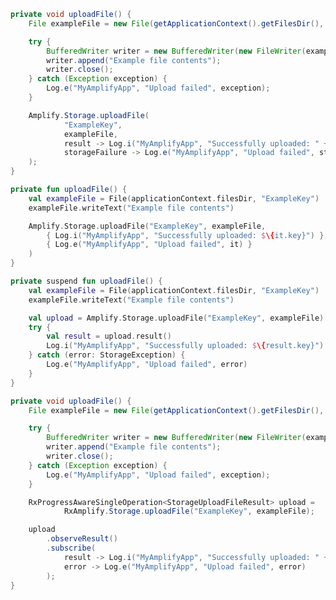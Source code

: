 <BlockSwitcher>
<Block name="Java">

```java
private void uploadFile() {
    File exampleFile = new File(getApplicationContext().getFilesDir(), "ExampleKey");

    try {
        BufferedWriter writer = new BufferedWriter(new FileWriter(exampleFile));
        writer.append("Example file contents");
        writer.close();
    } catch (Exception exception) {
        Log.e("MyAmplifyApp", "Upload failed", exception);
    }

    Amplify.Storage.uploadFile(
            "ExampleKey",
            exampleFile,
            result -> Log.i("MyAmplifyApp", "Successfully uploaded: " + result.getKey()),
            storageFailure -> Log.e("MyAmplifyApp", "Upload failed", storageFailure)
    );
}
```

</Block>
<Block name="Kotlin - Callbacks">

```kotlin
private fun uploadFile() {
    val exampleFile = File(applicationContext.filesDir, "ExampleKey")
    exampleFile.writeText("Example file contents")

    Amplify.Storage.uploadFile("ExampleKey", exampleFile,
        { Log.i("MyAmplifyApp", "Successfully uploaded: $\{it.key}") },
        { Log.e("MyAmplifyApp", "Upload failed", it) }
    )
}
```

</Block>
<Block name="Kotlin - Coroutines">

```kotlin
private suspend fun uploadFile() {
    val exampleFile = File(applicationContext.filesDir, "ExampleKey")
    exampleFile.writeText("Example file contents")

    val upload = Amplify.Storage.uploadFile("ExampleKey", exampleFile)
    try {
        val result = upload.result()
        Log.i("MyAmplifyApp", "Successfully uploaded: $\{result.key}")
    } catch (error: StorageException) {
        Log.e("MyAmplifyApp", "Upload failed", error)
    }
}
```

</Block>
<Block name="RxJava">

```java
private void uploadFile() {
    File exampleFile = new File(getApplicationContext().getFilesDir(), "ExampleKey");

    try {
        BufferedWriter writer = new BufferedWriter(new FileWriter(exampleFile));
        writer.append("Example file contents");
        writer.close();
    } catch (Exception exception) {
        Log.e("MyAmplifyApp", "Upload failed", exception);
    }

    RxProgressAwareSingleOperation<StorageUploadFileResult> upload =
            RxAmplify.Storage.uploadFile("ExampleKey", exampleFile);

    upload
        .observeResult()
        .subscribe(
            result -> Log.i("MyAmplifyApp", "Successfully uploaded: " + result.getKey()),
            error -> Log.e("MyAmplifyApp", "Upload failed", error)
        );
}
```

</Block>
</BlockSwitcher>
